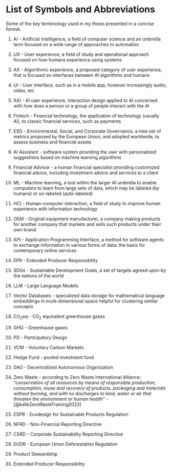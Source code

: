 # List of Symbols and Abbreviations {.unnumbered}

Some of the key terminology used in my thesis presented in a concise format.

1.  AI - Artificial intelligence, a field of computer science and an umbrella term focused on a wide range of approaches to automation

2.  UX - User experience, a field of study and operational approach focused on how humans experience using systems

3.  AX - Algorithmic experience, a proposed category of user experience, that is focused on interfaces between AI algorithms and humans

4.  UI - User interface, such as in a mobile app, however increasingly audio, video, etc

5.  XAI - AI user experience, interaction design applied to AI concerned with how does a person or a group of people interact with the AI

6.  Fintech - Financial technology, the application of technology (usually AI), to classic financial services, such as payments

7.  ESG - Environmental, Social, and Corporate Governance, a new set of metrics proposed by the European Union, and adopted worldwide, to assess business and financial assets

8.  AI Assistant - software system providing the user with personalized suggestions based on machine learning algorithms

9.  Financial Advisor - a human financial specialist providing customized financial advice, including investment advice and services to a client

10. ML - Machine learning, a tool within the larger AI umbrella to enable computers to learn from large sets of data, which may be labeled (by humans) or un-labeled (auto-labeled)

11. HCI - Human-computer interaction, a field of study to improve human experience with information technology

12. OEM - Original equipment manufacturer, a company making products for another company that markets and sells such products under their own brand

13. API - Application Programming Interface, a method for software agents to exchange information in various forms of data: the basis for contemporary online services

14. EPR - Extended Producer Responsibility

15. SDGs - Sustainable Development Goals, a set of targets agreed upon by the nations of the world

16. LLM - Large Language Models

17. Vector Databases - specialized data storage for mathematical language embeddings in multi-dimensional space helpful for clustering similar concepts

18. CO~2~eq - CO~2~ equivalent greenhouse gases

19. GHG - Greenhause gases

20. PD - Participatory Design

21. VCM - Voluntary Carbon Markets

22. Hedge Fund - pooled investment fund

23. DAO - Decentralized Autonomous Organization

24. Zero Waste - according to Zero Waste International Alliance: *"conservation of all resources by means of responsible production, consumption, reuse and recovery of products, packaging and materials without burning, and with no discharges to land, water or air that threaten the environment or human health"* - [@kalleZeroWasteTraining2022]

25. ESPR - Ecodesign for Sustainable Products Regulation

26. NFRD - Non-Financial Reporting Directive

27. CSRD - Corporate Sustainability Reporting Directive

28. EUDR - European Union Deforestation Regulation

29. Product Stewardship

30. Extended Producer Responsibility